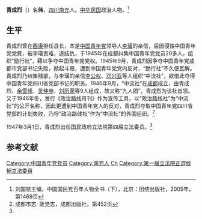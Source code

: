 '''青成烈'''（{{bd|？||？|}}）名'''伟'''，[[四川|四川]][[南充|南充]]人。[[中华民国|中华民国]]政治人物。<ref name=kmt>刘国铭主编，中国国民党百年人物全书（下），北京：团结出版社，2005年，第1469页</ref>

==生平==
青成烈曾在[[西康|西康]]担任县长，本是[[中国青年党|中国青年党]]领导人[[李璜|李璜]]的亲信，后因侵蚀中国青年党党费，被李璜责难，遂结仇，于1945年在成都纠集中国青年党党员20多人，组织“励行社”，藉以争夺中国青年党党权。1945年9月，青成烈因争夺中国青年党成都市党部书记失败，掀起斗殴，遭到中国青年党党内反对，“励行社”不久便瓦解。青成烈乃纠集残部，与李璜的亲信[[李公权|李公权]]、[[邓兴亚|邓兴亚]]等人组织“中流社”，欲借此夺得中国青年党四川省党部书记的职务。1946年9月，“中流社”在[[成都|成都]]成立，由青成烈、[[余雪峰|余雪峰]]、[[吴仲申|吴仲申]]、[[刘历荣|刘历荣]]等9人组成，故又称“九人团”，青成烈为该社首领。又于1946年冬，发行《政治路线月刊》作为宣传工具，以“政治路线社”为“中流社”的公开名称，因此更遭到中国青年党人的反对，青成烈夺取中国青年党四川省党部的计划失败，乃将“政治路线社”作为“中流社”的外围组织。<ref>成都市志: 政党志，成都出版社，第452页</ref>

1947年3月1日，青成烈出任国民政府立法院第四届立法委员。<ref name=kmt/>

==参考文献==
{{reflist}}
{{第4屆中華民國訓政時期立法委員名單}}
{{第1屆中華民國立法委員四川省名單}}
[[Category:中国青年党党员|Category:中国青年党党员]]
[[Category:南充人|Category:南充人]]
[[Category:青姓|Ch]]
[[Category:第一屆立法院正選候補立法委員|Category:第一屆立法院正選候補立法委員]]